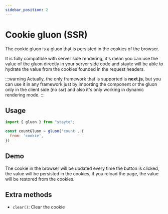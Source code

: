 ```yaml
---
sidebar_position: 2
---
```


# Cookie gluon (SSR)

The cookie gluon is a gluon that is persisted in the cookies of the browser.

It is fully compatible with server side rendering, it's mean you can use the value
of the gluon directly in your server side code and stayte will be able to hydrate
the value from the cookies founded in the request headers.

:::warning
Actually, the only framework that is supported is **next.js**, but you can use it in any framework just by
importing the component or the gluon only in the client side (no ssr) and also it's only working in 
dynamic rendering mode.
:::

## Usage

```js
import { gluon } from "stayte";

const countGluon = gluon('count', {
  from: 'cookie',
})
```

## Demo


The cookie in the browser will be updated every time the button is clicked, the value will be persisted in the cookies, if
you reload the page, the value will be restored from the cookies.

<CookieExample />

## Extra methods

- `clear()`: Clear the cookie